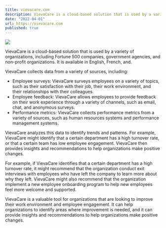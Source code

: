 ```yaml
---
title: vievacare.com
description: VievaCare is a cloud-based solution that is used by a variety of organizations, including Fortune 500 companies, government agencies, and non-profit organizations. It is available in English, French and Arabic.
date: "2022-04-01"
url: https://vievacare.com
published: true
---
```


[![](/vieva.png)](https://vievacare.com)

VievaCare is a cloud-based solution that is used by a variety of organizations, including Fortune 500 companies, government agencies, and non-profit organizations. It is available in English, French, and.

VievaCare collects data from a variety of sources, including:

- Employee surveys: VievaCare surveys employees on a variety of topics, such as their satisfaction with their job, their work environment, and their relationships with their colleagues.
- Employee feedback: VievaCare allows employees to provide feedback on their work experience through a variety of channels, such as email, chat, and anonymous surveys.
- Performance metrics: VievaCare collects performance metrics from a variety of sources, such as human resources systems and performance management systems.

VievaCare analyzes this data to identify trends and patterns. For example, VievaCare might identify that a certain department has a high turnover rate, or that a certain team has low employee engagement. VievaCare then provides insights and recommendations to help organizations make positive changes.

For example, if VievaCare identifies that a certain department has a high turnover rate, it might recommend that the organization conduct exit interviews with employees who have left the company to learn more about why they left. VievaCare might also recommend that the organization implement a new employee onboarding program to help new employees feel more welcome and supported.

VievaCare is a valuable tool for organizations that are looking to improve their work environment and employee engagement. It can help organizations to identify areas where improvement is needed, and it can provide insights and recommendations to help organizations make positive changes.
